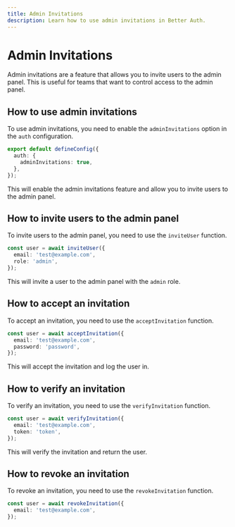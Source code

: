 ```yaml
---
title: Admin Invitations
description: Learn how to use admin invitations in Better Auth.
---
```


# Admin Invitations

Admin invitations are a feature that allows you to invite users to the admin panel. This is useful for teams that want to control access to the admin panel.

## How to use admin invitations

To use admin invitations, you need to enable the `adminInvitations` option in the `auth` configuration.

```ts
export default defineConfig({
  auth: {
    adminInvitations: true,
  },
});
```

This will enable the admin invitations feature and allow you to invite users to the admin panel.

## How to invite users to the admin panel

To invite users to the admin panel, you need to use the `inviteUser` function.

```ts
const user = await inviteUser({
  email: 'test@example.com',
  role: 'admin',
});
```

This will invite a user to the admin panel with the `admin` role.

## How to accept an invitation

To accept an invitation, you need to use the `acceptInvitation` function.



```ts
const user = await acceptInvitation({
  email: 'test@example.com',
  password: 'password',
});
```

This will accept the invitation and log the user in.

## How to verify an invitation

To verify an invitation, you need to use the `verifyInvitation` function.



```ts
const user = await verifyInvitation({
  email: 'test@example.com',
  token: 'token',
});
```

This will verify the invitation and return the user.

## How to revoke an invitation

To revoke an invitation, you need to use the `revokeInvitation` function.



```ts
const user = await revokeInvitation({
  email: 'test@example.com',
});
``` 